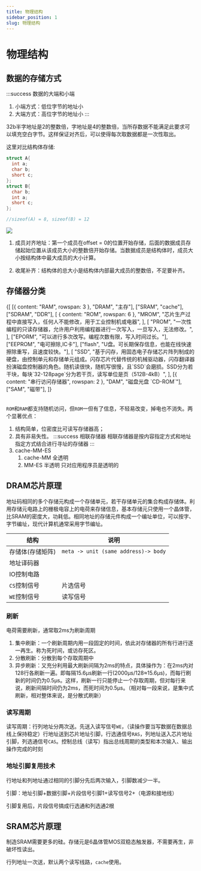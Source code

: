 ```yaml
---
title: 物理结构
sidebar_position: 1
slug: 物理结构
---
```


# 物理结构

## 数据的存储方式

:::success 数据的大端和小端

1. 小端方式：低位字节的地址小
2. 大端方式：高位字节的地址小
   :::

32b半字地址是2的整数倍，字地址是4的整数倍，当所存数据不能满足此要求可以填充空白字节。这样保证对齐后，可以使得每次取数据都是一次性取出。

这里对比结构体存储:

```cpp title="sys32"
struct A{
  int a;
  char b;
  short c;
};
struct B{
  char b;
  int a;
  short c;
};

//sizeof(A) = 8, sizeof(B) = 12
```

![](/res/struct_mem.png)

1. 成员对齐地址：第一个成员在offset = 0的位置开始存储，后面的数据成员存储起始位置从该成员大小的整数倍开始存储。当数据成员是结构体时，成员大小按结构体中最大成员的大小计算。

2. 收尾补齐：结构体的总大小是结构体内部最大成员的整数倍，不足要补齐。

## 存储器分类


<Table title={["类别", "名称", "说明"]}>
  {[
    [{ content: "RAM", rowspan: 3 }, "DRAM", "主存"],
    ["SRAM", "cache"],
    ["SDRAM", "DDR"],
    [
      { content: "ROM", rowspan: 6 },
      "MROM",
      "芯片生产过程中直接写入，任何人不能修改，用于工业控制机或电器",
    ],
    [
      "PROM",
      "一次性编程的只读存储器，允许用户利用编程器进行一次写入，一旦写入，无法修改。",
    ],
    ["EPORM", "可以进行多次改写。编程次数有限，写入时间过长。"],
    ["EEPROM", "电可擦除,IC卡"],
    ["flash", "U盘。可长期保存信息，也能在线快速擦除重写，且速度较快。"],
    [
      "SSD",
      "基于闪存，用固态电子存储芯片阵列制成的硬盘，由控制单元和存储单元组成。闪存芯片代替传统的机械驱动器，闪存翻译器扮演磁盘控制器的角色。随机读很快，随机写很慢，且`SSD`会磨损。SSD分为若干块，每块`32-128page`分为若干页，读写单位是页（512B-4kB）",
    ],
    [{ content: "串行访问存储器", rowspan: 2 }, "DAM", "磁盘光盘 `CD-ROM`"],
    ["SAM", "磁带"],
  ]}
</Table>

`ROM`和`RAM`都支持随机访问，但`ROM`一但有了信息，不轻易改变，掉电也不消失。两个显著优点：

1. 结构简单，位密度比可读写存储器高；
2. 具有非易失性。
   :::success 相联存储器
   相联存储器是按内容指定方式和地址指定方式结合进行寻址的存储器
   :::
3. cache-MM-ES
   1. cache-MM 全透明
   2. MM-ES 半透明 只对应用程序员是透明的

## DRAM芯片原理

地址码相同的多个存储元构成一个存储单元，若干存储单元的集合构成存储体。利用存储元电路上的栅极电容上的电荷来存储信息，基本存储元只使用一个晶体管，比SRAM的密度大，功耗低。相同地址的存储元件构成一个编址单位，可以按字、字节编址，现代计算机通常采用字节编址。

|结构|说明|
|-|-|
|存储体(存储矩阵)|`meta -> unit (same address)-> body`|
|地址译码器||
|IO控制电路||
|`CS`控制信号|片选信号|
|`WE`控制信号|读写信号|

### 刷新

电荷需要刷新，通常取2ms为刷新周期

1. 集中刷新：一个刷新周期内用一段固定的时间，依此对存储器的所有行进行逐一再生。称为死时间，或访存死区。
2. 分散刷新：分散到每个存取周期中
3. 异步刷新：又充分利用最大刷新间隔为2ms的特点，具体操作为：在2ms内对128行各刷新一遍。即每隔15.6μs刷新一行(2000μs/128≈15.6μs)，而每行刷新的时间仍为0.5μs。这样，刷新一行只能停止一个存取周期，但对每行来说，刷新间隔时间仍为2ms，而死时间为0.5μs。（相对每一段来说，是集中式刷新，相对整体来说，是分散式刷新）

### 读写周期

读写周期：行列地址分两次送。先送入读写信号`WE`，（读操作要当写数据在数据总线上保持稳定）行地址送到芯片地址引脚，行选通信号`RAS`，列地址送入芯片地址引脚，列选通信号`CAS`。控制总线（读写）指出总线周期的类型和本次输入、输出操作完成的时刻

### 地址引脚复用技术

行地址和列地址通过相同的引脚分先后两次输入，引脚数减少一半。

引脚：地址引脚+数据引脚+片段信号引脚1+读写信号2+（电源和接地线）

引脚复用后，片段信号搞成行选通和列选通2根

## SRAM芯片原理

制造SRAM需要更多的硅。存储元是6晶体管MOS双稳态触发器，不需要再生，非破坏性读出。

行列地址一次送，默认两个读写线路，`cache`使用。

